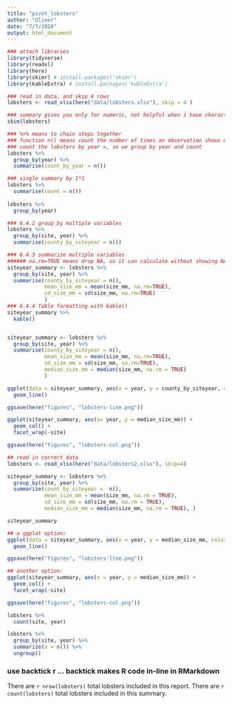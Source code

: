 ```yaml
---
title: "pivot_lobsters"
author: "Oliver"
date: "7/7/2020"
output: html_document
---
```

```r
### attach libraries
library(tidyverse)
library(readxl)
library(here)
library(skimr) # install.packages('skimr')
library(kableExtra) # install.packages('kableExtra')

### read in data, and skip 4 rows
lobsters <- read_xlsx(here("data/lobsters.xlsx"), skip = 4 )

### summary gives you only for numeric, not helpful when i have character so we use skim
skim(lobsters)

### %>% means to chain steps together
### function n() means count the number of times an observation shows up
### count the lobsters by year =, so we group by year and count 
lobsters %>%
  group_by(year) %>%
  summarise(count_by_year = n())

### single summary by 1*1
lobsters %>%
  summarise(count = n())
  
lobsters %>% 
  group_by(year)

### 6.4.2 group_by multiple variables
lobsters %>% 
  group_by(site, year) %>% 
  summarise(county_by_siteyear = n())

### 6.4.3 summarize multiple variables
###### na.rm=TRUE means drop NA, so it can calculate without showing NA
siteyear_summary <- lobsters %>% 
  group_by(site, year) %>% 
  summarise(county_by_siteyear = n(),
            mean_size_mm = mean(size_mm, na.rm=TRUE),
            sd_size_mm = sd(size_mm, na.rm=TRUE)
            )
### 6.4.4 Table formatting with kable()
siteyear_summary %>%
  kable()


siteyear_summary <- lobsters %>% 
  group_by(site, year) %>% 
  summarise(county_by_siteyear = n(),
            mean_size_mm = mean(size_mm, na.rm=TRUE),
            sd_size_mm = sd(size_mm, na.rm=TRUE),
            median_size_mm = median(size_mm, na.rm = TRUE)
            )

ggplot(data = siteyear_summary, aes(x = year, y = county_by_siteyear, color = site)) + 
  geom_line()

ggsave(here("figures", "lobsters-line.png"))

ggplot(siteyear_summary, aes(x= year, y = median_size_mm)) + 
  geom_col() + 
  facet_wrap(~site)

ggsave(here("figures", "lobsters-col.png"))

## read in correct data
lobsters <- read_xlsx(here("data/lobsters2.xlsx"), skip=4)

siteyear_summary <- lobsters %>%
  group_by(site, year) %>%
  summarize(count_by_siteyear =  n(), 
            mean_size_mm = mean(size_mm, na.rm = TRUE), 
            sd_size_mm = sd(size_mm, na.rm = TRUE), 
            median_size_mm = median(size_mm, na.rm = TRUE), )

siteyear_summary

## a ggplot option:
ggplot(data = siteyear_summary, aes(x = year, y = median_size_mm, color = site)) +
  geom_line() 

ggsave(here("figures", "lobsters-line.png"))

## another option:
ggplot(siteyear_summary, aes(x = year, y = median_size_mm)) +
  geom_col() +
  facet_wrap(~site)

ggsave(here("figures", "lobsters-col.png"))

lobsters %>%
  count(site, year)

lobsters %>%
  group_by(site, year) %>% 
  summarize(n = n()) %>%
  ungroup()
```      
### use backtick r ... backtick makes R code in-line in RMarkdown
There are `r nrow(lobsters)` total lobsters included in this report.
There are `r count(lobsters)` total lobsters included in this summary.